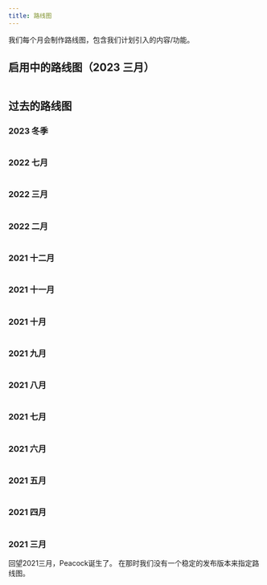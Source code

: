 ```yaml
---
title: 路线图
---
```



我们每个月会制作路线图，包含我们计划引入的内容/功能。

## 启用中的路线图（2023 三月）
<Image img={March2023Roadmap} />

## 过去的路线图

### 2023 冬季
<Image img={Winter2023Roadmap} />

### 2022 七月

<Image img={July2022Roadmap} />

### 2022 三月

<Image img={March2022Roadmap} />

### 2022 二月

<Image img={Febuary2022Roadmap} />

### 2021 十二月

<Image img={December2021Roadmap} />

### 2021 十一月

<Image img={November2021Roadmap} />

### 2021 十月

<Image img={October2021Roadmap} />

### 2021 九月

<Image img={September2021Roadmap} />

### 2021 八月

<Image img={August2021Roadmap} />

### 2021 七月

<Image img={July2021Roadmap} />

### 2021 六月

<Image img={June2021Roadmap} />

### 2021 五月

<Image img={May2021Roadmap} />

### 2021 四月

<Image img={April2021Roadmap} />

### 2021 三月

回望2021三月，Peacock诞生了。 在那时我们没有一个稳定的发布版本来指定路线图。
